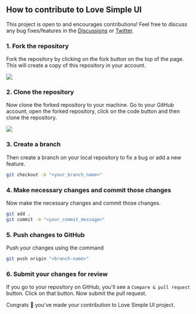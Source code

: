 
## How to contribute to Love Simple UI

<Callout emoji="💡">
  This project is open to and encourages contributions! Feel free to discuss any bug fixes/features in the <a href="https://github.com/thekavikumar/love-simple-ui/discussions">Discussions</a> or <a href="https://twitter.com/thekavikumar">Twitter</a>.
</Callout>

<Steps>

### 1. Fork the repository

Fork the repository by clicking on the fork button on the top of the page. This will create a copy of this repository in your account.


<img src="https://media.discordapp.net/attachments/1012227636312944650/1124348944269451395/fork.png?width=996&height=108" className="mt-3 rounded-md border border-cyan-400"/>

### 2. Clone the repository

Now clone the forked repository to your machine. Go to your GitHub account, open the forked repository, click on the code button and then clone the repository.

<img src="https://media.discordapp.net/attachments/1012227636312944650/1124348943988445194/clone.png?width=1440&height=520" className="mt-3 rounded-md border border-cyan-400"/>

### 3. Create a branch

Then create a branch on your local repository to fix a bug or add a new feature.

```bash
git checkout -b "<your_branch_name>"
```

### 4. Make necessary changes and commit those changes

Now make the necessary changes and commit those changes.
```bash
git add .
git commit -m "<your_commit_message>"
```

### 5. Push changes to GitHub

Push your changes using the command 

```bash
git push origin "<branch-name>"
```

### 6. Submit your changes for review

If you go to your repository on GitHub, you'll see a `Compare & pull request` button. Click on that button. Now submit the pull request.

Congrats 🎉 you've made your contribution to Love Simple UI project.

</Steps>